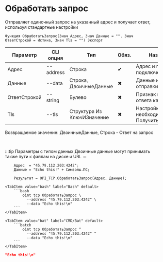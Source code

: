 ﻿---
sidebar_position: 7
---


# Обработать запрос
 Отправляет одиночный запрос на указанный адрес и получает ответ, используя стандартные настройки



`Функция ОбработатьЗапрос(Знач Адрес, Знач Данные = "", Знач ОтветСтрокой = Истина, Знач Tls = "") Экспорт`

  | Параметр | CLI опция | Тип | Обяз. | Назначение |
  |-|-|-|-|-|
  | Адрес | --address | Строка | &#x2714; | Адрес и порт для подключения |
  | Данные | --data | Строка, ДвоичныеДанные | &#x2716; | Данные или текст для отправки |
  | ОтветСтрокой | --string | Булево | &#x2716; | Признак получения ответа как строки |
  | Tls | --tls | Структура Из КлючИЗначение | &#x2716; | Настройки TLS, если необходимо. См. ПолучитьНастройкиTls |

  
  Возвращаемое значение:   ДвоичныеДанные, Строка - Ответ на запрос

<br/>

:::tip
Параметры с типом данных Двоичные данные могут принимать также пути к файлам на диске и URL
:::
<br/>



```bsl title="Пример использования для 1С:Предприятие/OneScript"
    Адрес  = "45.79.112.203:4242";
    Данные = "Echo this!" + Символы.ПС;

    Результат = OPI_TCP.ОбработатьЗапрос(Адрес, Данные);
```
    

 <Tabs>
  
    <TabItem value="bash" label="Bash" default>
        ```bash
            oint tcp ОбработатьЗапрос \
              --address "45.79.112.203:4242" \
              --data "Echo this!\n"
        ```
    </TabItem>
  
    <TabItem value="bat" label="CMD/Bat" default>
        ```batch
            oint tcp ОбработатьЗапрос ^
              --address "45.79.112.203:4242" ^
              --data "Echo this!\n"
        ```
    </TabItem>
</Tabs>


```json title="Результат"
"Echo this!\n"
```
